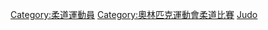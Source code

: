 {{Commons category|Olympic judoka}}
[[Category:柔道運動員|Category:柔道運動員]]
[[Category:奧林匹克運動會柔道比賽|Category:奧林匹克運動會柔道比賽]]
[[Category:夏季奧運各項目運動員|Judo]]